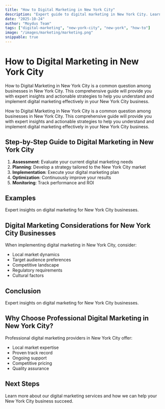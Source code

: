 ```yaml
---
title: "How to Digital Marketing in New York City"
description: "Expert guide to digital marketing in New York City. Learn best practices, pricing, and strategies for New York City businesses."
date: "2025-10-24"
author: "Moydus Team"
tags: ["digital-marketing", "new-york-city", "new-york", "how-to"]
image: "/images/marketing/marketing.png"
snippable: true
---
```


# How to Digital Marketing in New York City

How to Digital Marketing in New York City is a common question among businesses in New York City. This comprehensive guide will provide you with expert insights and actionable strategies to help you understand and implement digital marketing effectively in your New York City business.

How to Digital Marketing in New York City is a common question among businesses in New York City. This comprehensive guide will provide you with expert insights and actionable strategies to help you understand and implement digital marketing effectively in your New York City business.

## Step-by-Step Guide to Digital Marketing in New York City

1. **Assessment**: Evaluate your current digital marketing needs
2. **Planning**: Develop a strategy tailored to the New York City market
3. **Implementation**: Execute your digital marketing plan
4. **Optimization**: Continuously improve your results
5. **Monitoring**: Track performance and ROI

## Examples

Expert insights on digital marketing for New York City businesses.

## Digital Marketing Considerations for New York City Businesses

When implementing digital marketing in New York City, consider:
- Local market dynamics
- Target audience preferences
- Competitive landscape
- Regulatory requirements
- Cultural factors

## Conclusion

Expert insights on digital marketing for New York City businesses.

## Why Choose Professional Digital Marketing in New York City?

Professional digital marketing providers in New York City offer:
- Local market expertise
- Proven track record
- Ongoing support
- Competitive pricing
- Quality assurance

## Next Steps

Learn more about our digital marketing services and how we can help your New York City business succeed.

<GeoCTA 
  city="New York City"
  service="Digital Marketing"
  ctaText="Get Started Today"
/>
